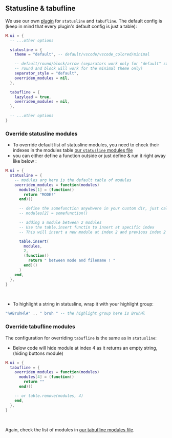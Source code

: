 ## Statusline & tabufline 

We use our own [plugin](https://github.com/NvChad/ui) for `statusline` and `tabufline`. The default config is (keep in mind that every plugin's default config is just a table):

```lua
M.ui = {
  -- ...other options

  statusline = {
    theme = "default", -- default/vscode/vscode_colored/minimal

    -- default/round/block/arrow (separators work only for "default" statusline theme;
    -- round and block will work for the minimal theme only)
    separator_style = "default",
    overriden_modules = nil,
  },

  tabufline = {
    lazyload = true,
    overriden_modules = nil,
  },

  -- ...other options
}
```

### Override statusline modules 

- To override default list of statusline modules, you need to check their indexes in the modules table [our `statusline` modules file](https://github.com/NvChad/ui/blob/v2.0/lua/nvchad_ui/statusline)
- you can either define a function outside or just define & run it right away like below :

```lua
M.ui = {
  statusline = {
    -- modules arg here is the default table of modules
    overriden_modules = function(modules)
      modules[1] = (function()
        return "MODE!"
      end)()

      -- define the somefunction anywhwere in your custom dir, just call it well!
      -- modules[2] = somefunction()  

      -- adding a module between 2 modules
      -- Use the table.insert functin to insert at specific index
      -- This will insert a new module at index 2 and previous index 2 will become 3 now

      table.insert(
        modules,
        2,
        (function()
          return " between mode and filename ! "
        end)()
      )
    end,
  },
}
```
<br/>

- To highlight a string in statusline, wrap it with your highlight group:

```lua
"%#BruhHl#" .. " bruh " -- the highlight group here is BruhHl
```

### Override tabufline modules

The configuration for overriding `tabufline` is the same as in `statusline`:

- Below code will hide module at index 4 as it returns an empty string, (hiding buttons module)

```lua
M.ui = {
  tabufline = {
    overriden_modules = function(modules)
      modules[4] = (function()
        return ""
      end)()

    -- or table.remove(modules, 4)
    end,
  },
}
```
<br/>

Again, check the list of modules in [our tabufline modules file](https://github.com/NvChad/ui/blob/v2.0/lua/nvchad_ui/tabufline).
